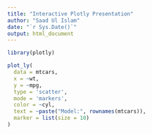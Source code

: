 ```yaml
---
title: "Interactive Plotly Presentation"
author: "Saad Ul Islam"
date: "`r Sys.Date()`"
output: html_document
---
```


```r
library(plotly)
```


```r
plot_ly(
  data = mtcars,
  x = ~wt,
  y = ~mpg,
  type = 'scatter',
  mode = 'markers',
  color = ~cyl,
  text = ~paste("Model:", rownames(mtcars)),
  marker = list(size = 10)
)
```